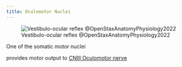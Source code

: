 ```yaml
---
title: Oculomotor Nuclei
---
```


![Vestibulo-ocular reflex @OpenStaxAnatomyPhysiology2022](/The Archive/Images/OpenStax Anatomy and Physiology 2e/fig14.21 openstax Vestibulo-ocular Reflex.jpeg){#fig-openstax-fig14.21}

One of the somatic motor nuclei

provides motor output to [CNIII Oculomotor nerve]({{< var ref-cn3.path >}})